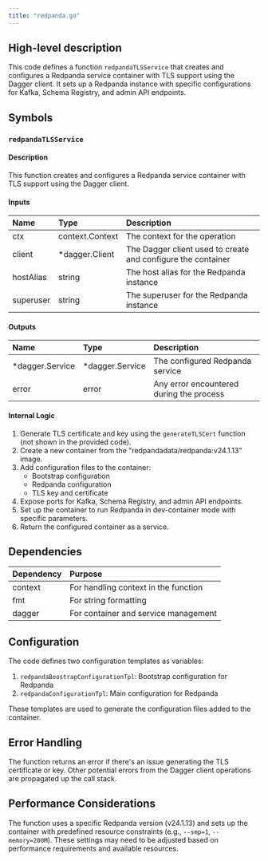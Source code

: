 ```yaml
---
title: "redpanda.go"
---
```


## High-level description
This code defines a function `redpandaTLSService` that creates and configures a Redpanda service container with TLS support using the Dagger client. It sets up a Redpanda instance with specific configurations for Kafka, Schema Registry, and admin API endpoints.

## Symbols

### `redpandaTLSService`
#### Description
This function creates and configures a Redpanda service container with TLS support using the Dagger client.

#### Inputs
| Name | Type | Description |
|:-----|:-----|:------------|
| ctx | context.Context | The context for the operation |
| client | *dagger.Client | The Dagger client used to create and configure the container |
| hostAlias | string | The host alias for the Redpanda instance |
| superuser | string | The superuser for the Redpanda instance |

#### Outputs
| Name | Type | Description |
|:-----|:-----|:------------|
| *dagger.Service | *dagger.Service | The configured Redpanda service |
| error | error | Any error encountered during the process |

#### Internal Logic
1. Generate TLS certificate and key using the `generateTLSCert` function (not shown in the provided code).
2. Create a new container from the "redpandadata/redpanda:v24.1.13" image.
3. Add configuration files to the container:
   - Bootstrap configuration
   - Redpanda configuration
   - TLS key and certificate
4. Expose ports for Kafka, Schema Registry, and admin API endpoints.
5. Set up the container to run Redpanda in dev-container mode with specific parameters.
6. Return the configured container as a service.

## Dependencies
| Dependency | Purpose |
|:-----------|:--------|
| context | For handling context in the function |
| fmt | For string formatting |
| dagger | For container and service management |

## Configuration
The code defines two configuration templates as variables:
1. `redpandaBoostrapConfigurationTpl`: Bootstrap configuration for Redpanda
2. `redpandaConfigurationTpl`: Main configuration for Redpanda

These templates are used to generate the configuration files added to the container.

## Error Handling
The function returns an error if there's an issue generating the TLS certificate or key. Other potential errors from the Dagger client operations are propagated up the call stack.

## Performance Considerations
The function uses a specific Redpanda version (v24.1.13) and sets up the container with predefined resource constraints (e.g., `--smp=1`, `--memory=200M`). These settings may need to be adjusted based on performance requirements and available resources.